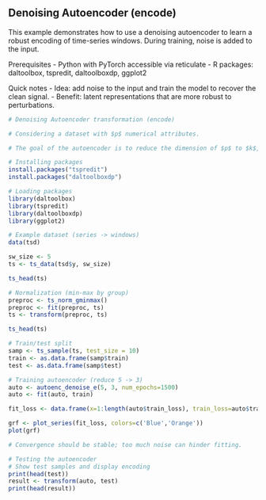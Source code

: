 ## Denoising Autoencoder (encode)

This example demonstrates how to use a denoising autoencoder to learn a robust encoding of time-series windows. During training, noise is added to the input.

Prerequisites
- Python with PyTorch accessible via reticulate
- R packages: daltoolbox, tspredit, daltoolboxdp, ggplot2

Quick notes
- Idea: add noise to the input and train the model to recover the clean signal.
- Benefit: latent representations that are more robust to perturbations.

```r
# Denoising Autoencoder transformation (encode)

# Considering a dataset with $p$ numerical attributes. 

# The goal of the autoencoder is to reduce the dimension of $p$ to $k$, such that these $k$ attributes are enough to recompose the original $p$ attributes. 

# Installing packages
install.packages("tspredit")
install.packages("daltoolboxdp")
```

```r
# Loading packages
library(daltoolbox)
library(tspredit)
library(daltoolboxdp)
library(ggplot2)
```

```r
# Example dataset (series -> windows) 
data(tsd)

sw_size <- 5
ts <- ts_data(tsd$y, sw_size)

ts_head(ts)
```

```r
# Normalization (min-max by group)
preproc <- ts_norm_gminmax()
preproc <- fit(preproc, ts)
ts <- transform(preproc, ts)

ts_head(ts)
```

```r
# Train/test split
samp <- ts_sample(ts, test_size = 10)
train <- as.data.frame(samp$train)
test <- as.data.frame(samp$test)
```

```r
# Training autoencoder (reduce 5 -> 3)
auto <- autoenc_denoise_e(5, 3, num_epochs=1500)
auto <- fit(auto, train)
```

```r
fit_loss <- data.frame(x=1:length(auto$train_loss), train_loss=auto$train_loss,val_loss=auto$val_loss)

grf <- plot_series(fit_loss, colors=c('Blue','Orange'))
plot(grf)
```
 
```r
# Convergence should be stable; too much noise can hinder fitting.
```

```r
# Testing the autoencoder
# Show test samples and display encoding
print(head(test))
result <- transform(auto, test)
print(head(result))
```

